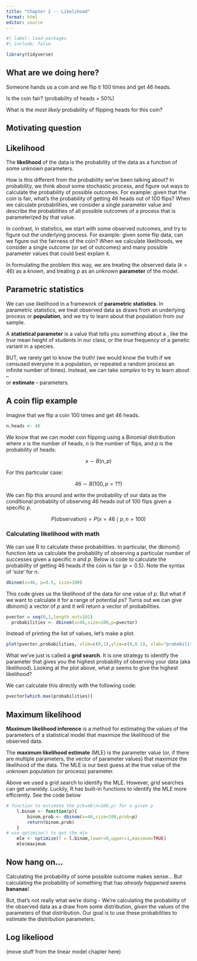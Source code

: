```yaml
---
title: "Chapter 2 -- Likelihood"
format: html
editor: source
---
```


```r
#| label: load-packages
#| include: false

library(tidyverse)
```

## What are we doing here?

Someone hands us a coin and we flip it 100 times and get 46 heads. 

Is the coin fair? (probability of heads = 50%)

What is the _most likely_ probability of flipping heads for this coin?


## Motivating question



## Likelihood

The **likelihood** of the data is the probability of the data as a function of some unknown parameters.

How is this different from the probability we've been talking about? In probability, we think about some stochastic process, 
and figure out ways to calculate the probability of possible outcomes.
For example: given that the coin is fair, what's the probability of getting 46 heads out of 100 flips? When we calculate probabilities, we consider a single parameter value 
and describe the probabilities of all possible outcomes of a 
process that is parameterized by that value.
 		
In contrast, in statistics, we start with some observed outcomes, and try to figure out the underlying process. For example: given some flip data, can we figure out the fairness of the coin?
When we calculate likelihoods, we consider a single outcome (or set of outcomes) and many possible parameter values that could best explain it.

In formulating the problem this way, 
we are treating the observed data ($k=46$) as a *known*, 
and treating $p$ as an *unknown* **parameter** of the model.

## Parametric statistics

We can use likelihood in a framework of **parametric statistics**.
In parametric statistics, we treat observed data as draws from 
an underlying process or **population**, and we try to learn about that population from our sample.

A **statistical parameter** is a value that tells you something 
about a , like the _true_ mean height of students in our class, or the _true_ frequency of a genetic variant in a species.

BUT, we rarely get to know the truth! (we would know the truth if we censused everyone in a population,  or repeated a random process an infinite number of times). Instead, we can take _samples_ to try to learn about --  
or **estimate** -- parameters.

## A coin flip example

Imagine that we flip a coin 100 times and get 46 heads.
```r
n.heads <- 46
```

We know that we can model coin flipping using a Binomial distribution where $x$ is the number of heads, $n$ is the number of flips, and $p$ is the probability of heads:

$$ x \sim B(n,p)$$

For this particular case:

$$ 46 \sim B(100,p=??) $$

We can flip this around and write the probability of our data as the conditional probablity of observing 46 heads out of 100 flips given a specific $p$.

$$ P(\text{observation}) = P(x=46 \mid p, n=100)$$

### Calculating likelihood with math

We can use R to calculate these probabilities. In particular, the dbinom() function lets us calculate the probability of observing a particular number of successes given a specific $n$ and $p$. Below is code to calculate the probability of getting 46 heads if the coin is fair ($p=0.5$). Note the syntax of 'size' for $n$.

```r
dbinom(x=46, p=0.5, size=100)

```

This code gives us the likelihood of the data for one value of $p$. But what if we want to calculate it for a range of potential $p$s? Turns out we can give dbinom() a vector of $p$ and it will return a vector of probabilities. 

```r
pvector = seq(0,1,length.out=101)
  probabilities <- dbinom(x=46,size=100,p=pvector)
```

Instead of printing the list of values, let's make a plot.

```r
plot(pvector,probabilities, xlim=c(0,1),ylim=c(0,0.1), xlab="probability of heads (p)",ylab="p(data)", pch=20,col=2)
```

What we've just is called a **grid search**. It is one strategy to identify the parameter that gives you the highest probability of observing your data (aka likelihood). Looking at the plot above, what $p$ seems to give the highest likelihood? 

We can calculate this directly with the following code:
```r
pvector[which.max(probabilities)]

```

## Maximum likelihood

**Maximum likelihood inference** is a method for estimating the values 
of the parameters of a statistical model that maximize the likelihood 
of the observed data.

The **maximum likelihood estimate** (MLE) is the parameter value
(or, if there are multiple parameters, the vector of parameter values) 
that maximize the likelihood of the data. The MLE is our best guess at the true value of the unknown  population (or process) parameter.

Above we used a grid search to identify the MLE. However, grid searches can get unwieldy. Luckily, R has built-in functions to identify the MLE more efficiently. See the code below


```r
# function to estimate the p(k=46|n=100,p) for a given p
	l.binom <- function(p){
		binom.prob <- dbinom(x=46,size=100,prob=p)
		return(binom.prob)
	}
# use optimize() to get the mle
	mle <- optimize(f = l.binom,lower=0,upper=1,maximum=TRUE)
	mle$maximum
```


## Now hang on... 

Calculating the probability of some possible outcome makes sense... But calculating the probability of something that has _already happened_ seems **bananas**!

But, that's not really what we're doing - We're calculating the probability of the observed data as a draw from some distribution, _given_ the values of the parameters of that distribution. Our goal is to use these probabilities to estimate the distribution parameters.

## Log likeliood

(move stuff from the linear model chapter here)